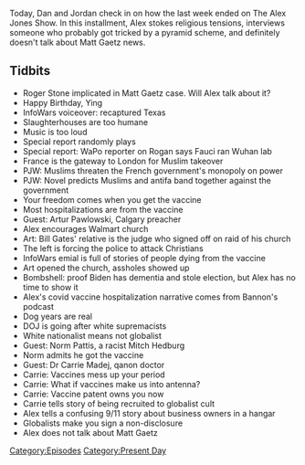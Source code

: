 {{DEFAULTSORT:
    #_EPISODE_0554:April 30, 2021
}}{{Episode
    | title           = April 30, 2021
    | caption         = Listen to this episode on [https://knowledgefight.libsyn.com/554-april-30-2021 Libsyn] [https://open.spotify.com/episode/6zRP5wSv6QC1lphJH7YoJ7 Spotify], Read the [[Transcript/554: April 30, 2021|Unofficial Transcript]], View discussion on [https://reddit.com/n3p3jy Reddit]
    | episodeNumber   = 554
    | length          = 01:25:32
    | airDate         = May 3, 2021
    | coverageDate    = April 30, 2021
    | episodeType     = [[:Category:Present Day|Present Day]]
    | appearance      = [[Roger Stone]], [[Matt Gaetz]], [[Paul Joseph Watson]], [[Artur Pawlowski]], [[Norm Pattis]], [[Carrie Madej]]
    | previousEpisode = [[553: April 26-27, 2021]]
    | nextEpisode     = [[555: May 7, 2003]]
}}

{{Stub}}

Today, Dan and Jordan check in on how the last week ended on The Alex Jones Show. In this installment, Alex stokes religious tensions, interviews someone who probably got tricked by a pyramid scheme, and definitely doesn't talk about Matt Gaetz news.

==Tidbits==

*Roger Stone implicated in Matt Gaetz case. Will Alex talk about it?
*Happy Birthday, Ying
*InfoWars voiceover: recaptured Texas
*Slaughterhouses are too humane
*Music is too loud
*Special report randomly plays
*Special report: WaPo reporter on Rogan says Fauci ran Wuhan lab
*France is the gateway to London for Muslim takeover
*PJW: Muslims threaten the French government's monopoly on power
*PJW: Novel predicts Muslims and antifa band together against the government
*Your freedom comes when you get the vaccine
*Most hospitalizations are from the vaccine
*Guest: Artur Pawlowski, Calgary preacher
*Alex encourages Walmart church
*Art: Bill Gates' relative is the judge who signed off on raid of his church
*The left is forcing the police to attack Christians
*InfoWars emial is full of stories of people dying from the vaccine
*Art opened the church, assholes showed up
*Bombshell: proof Biden has dementia and stole election, but Alex has no time to show it
*Alex's covid vaccine hospitalization narrative comes from Bannon's podcast
*Dog years are real
*DOJ is going after white supremacists
*White nationalist means not globalist
*Guest: Norm Pattis, a racist Mitch Hedburg
*Norm admits he got the vaccine
*Guest: Dr Carrie Madej, qanon doctor
*Carrie: Vaccines mess up your period
*Carrie: What if vaccines make us into antenna?
*Carrie: Vaccine patent owns you now
*Carrie tells story of being recruited to globalist cult
*Alex tells a confusing 9/11 story about business owners in a hangar
*Globalists make you sign a non-disclosure
*Alex does not talk about Matt Gaetz

[[Category:Episodes]]
[[Category:Present Day]]
